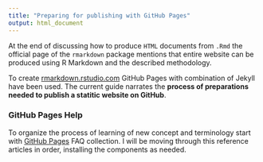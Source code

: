 ```yaml
---
title: "Preparing for publishing with GitHub Pages"
output: html_document
---
```


At the end of discussing how to produce <code>HTML</code> documents from <code>.Rmd</code> the official page of the <code>rmarkdown</code> package mentions that entire website can be produced using R Markdown and the described methodology. 

To create [rmarkdown.rstudio.com](rmarkdown.rstudio.com) GitHub Pages with combination of Jekyll have been used. The current guide narrates the **process of preparations needed to publish a statitic website on GitHub**.


### GitHub Pages Help

To organize the process of learning of new concept and terminology start with [GitHub Pages](https://help.github.com/categories/20/articles) FAQ collection. I will be moving through this reference articles in order, installing the components as needed.
